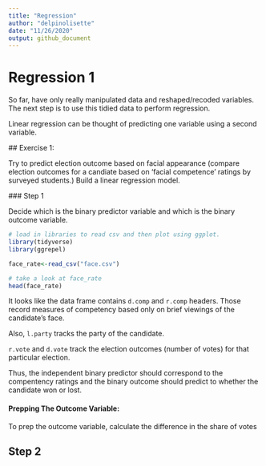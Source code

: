 ```yaml
---
title: "Regression"
author: "delpinolisette"
date: "11/26/2020"
output: github_document
---
```


# Regression 1
 So far, have only really manipulated data and reshaped/recoded variables. The next step is to use this tidied data to perform regression. 

 Linear regression can be thought of predicting one variable using a second variable. 

 ## Exercise 1:

 Try to predict election outcome based on facial appearance (compare election outcomes for a candiate based on 'facial competence' ratings by surveyed students.) Build a linear regression model. 

 ### Step 1

 Decide which is the binary predictor variable and which is the binary outcome variable. 

 ```r
 # load in libraries to read csv and then plot using ggplot. 
 library(tidyverse)
 library(ggrepel)

 face_rate<-read_csv("face.csv")

 # take a look at face_rate
 head(face_rate)
 ```

 It looks like the data frame contains `d.comp` and `r.comp` headers. Those record measures of competency based only on brief viewings of the candidate's face. 

 Also, `l.party` tracks the party of the candidate. 

 `r.vote` and `d.vote` track the election outcomes (number of votes) for that particular election. 

 Thus, the independent binary predictor should correspond to the compentency ratings and the binary outcome should predict to whether the candidate won or lost. 

#### Prepping The Outcome Variable:
To prep the outcome variable, calculate the difference in the share of votes 

## Step 2